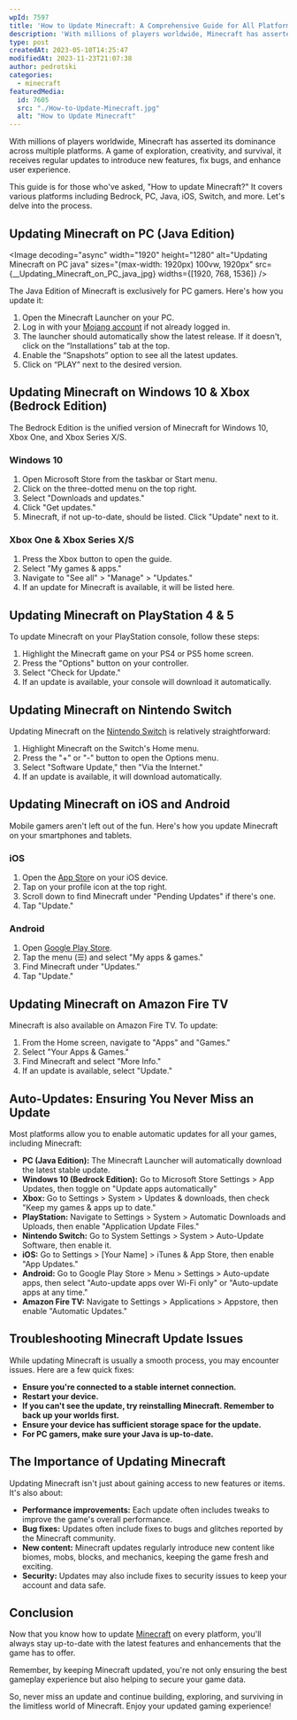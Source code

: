 ```yaml
---
wpId: 7597
title: 'How to Update Minecraft: A Comprehensive Guide for All Platforms'
description: 'With millions of players worldwide, Minecraft has asserted its dominance ...'
type: post
createdAt: 2023-05-10T14:25:47
modifiedAt: 2023-11-23T21:07:38
author: pedrotski
categories:
  - minecraft
featuredMedia:
  id: 7605
  src: "./How-to-Update-Minecraft.jpg"
  alt: "How to Update Minecraft"
---
```





With millions of players worldwide, Minecraft has asserted its dominance across multiple platforms. A game of exploration, creativity, and survival, it receives regular updates to introduce new features, fix bugs, and enhance user experience.

This guide is for those who've asked, "How to update Minecraft?" It covers various platforms including Bedrock, PC, Java, iOS, Switch, and more. Let's delve into the process.

## Updating Minecraft on PC (Java Edition)

<Image decoding="async" width="1920" height="1280" alt="Updating Minecraft on PC java" sizes="(max-width: 1920px) 100vw, 1920px" src={__Updating_Minecraft_on_PC_java_jpg} widths={[1920, 768, 1536]} />

The Java Edition of Minecraft is exclusively for PC gamers. Here's how you update it:

1.  Open the Minecraft Launcher on your PC.
2.  Log in with your [Mojang account](https://account.mojang.com/login) if not already logged in.
3.  The launcher should automatically show the latest release. If it doesn't, click on the “Installations” tab at the top.
4.  Enable the “Snapshots” option to see all the latest updates.
5.  Click on “PLAY” next to the desired version.

## Updating Minecraft on Windows 10 & Xbox (Bedrock Edition)

The Bedrock Edition is the unified version of Minecraft for Windows 10, Xbox One, and Xbox Series X/S.

### Windows 10

1.  Open Microsoft Store from the taskbar or Start menu.
2.  Click on the three-dotted menu on the top right.
3.  Select "Downloads and updates."
4.  Click "Get updates."
5.  Minecraft, if not up-to-date, should be listed. Click "Update" next to it.

### Xbox One & Xbox Series X/S

1.  Press the Xbox button to open the guide.
2.  Select "My games & apps."
3.  Navigate to "See all" > "Manage" > "Updates."
4.  If an update for Minecraft is available, it will be listed here.

## Updating Minecraft on PlayStation 4 & 5

To update Minecraft on your PlayStation console, follow these steps:

1.  Highlight the Minecraft game on your PS4 or PS5 home screen.
2.  Press the "Options" button on your controller.
3.  Select "Check for Update."
4.  If an update is available, your console will download it automatically.

## Updating Minecraft on Nintendo Switch

Updating Minecraft on the [Nintendo Switch](https://www.nintendo.com/us/switch/) is relatively straightforward:

1.  Highlight Minecraft on the Switch's Home menu.
2.  Press the "+" or "-" button to open the Options menu.
3.  Select "Software Update," then "Via the Internet."
4.  If an update is available, it will download automatically.

## Updating Minecraft on iOS and Android

Mobile gamers aren't left out of the fun. Here's how you update Minecraft on your smartphones and tablets.

### iOS

1.  Open the [App Stor](https://www.apple.com/app-store/)e on your iOS device.
2.  Tap on your profile icon at the top right.
3.  Scroll down to find Minecraft under "Pending Updates" if there's one.
4.  Tap "Update."

### Android

1.  Open [Google Play Store](https://play.google.com/store/games?device=windows&hl=en&gl=US).
2.  Tap the menu (☰) and select "My apps & games."
3.  Find Minecraft under "Updates."
4.  Tap "Update."

## Updating Minecraft on Amazon Fire TV

Minecraft is also available on Amazon Fire TV. To update:

1.  From the Home screen, navigate to "Apps" and "Games."
2.  Select "Your Apps & Games."
3.  Find Minecraft and select "More Info."
4.  If an update is available, select "Update."

## Auto-Updates: Ensuring You Never Miss an Update

Most platforms allow you to enable automatic updates for all your games, including Minecraft:

*   **PC (Java Edition):** The Minecraft Launcher will automatically download the latest stable update.
*   **Windows 10 (Bedrock Edition):** Go to Microsoft Store Settings > App Updates, then toggle on "Update apps automatically"
*   **Xbox:** Go to Settings > System > Updates & downloads, then check "Keep my games & apps up to date."
*   **PlayStation:** Navigate to Settings > System > Automatic Downloads and Uploads, then enable "Application Update Files."
*   **Nintendo Switch:** Go to System Settings > System > Auto-Update Software, then enable it.
*   **iOS:** Go to Settings > \[Your Name\] > iTunes & App Store, then enable "App Updates."
*   **Android:** Go to Google Play Store > Menu > Settings > Auto-update apps, then select "Auto-update apps over Wi-Fi only" or "Auto-update apps at any time."
*   **Amazon Fire TV:** Navigate to Settings > Applications > Appstore, then enable "Automatic Updates."

## Troubleshooting Minecraft Update Issues

While updating Minecraft is usually a smooth process, you may encounter issues. Here are a few quick fixes:

*   **Ensure you're connected to a stable internet connection.**
*   **Restart your device.**
*   **If you can't see the update, try reinstalling Minecraft. Remember to back up your worlds first.**
*   **Ensure your device has sufficient storage space for the update.**
*   **For PC gamers, make sure your Java is up-to-date.**

## The Importance of Updating Minecraft

Updating Minecraft isn't just about gaining access to new features or items. It's also about:

*   **Performance improvements:** Each update often includes tweaks to improve the game's overall performance.
*   **Bug fixes:** Updates often include fixes to bugs and glitches reported by the Minecraft community.
*   **New content:** Minecraft updates regularly introduce new content like biomes, mobs, blocks, and mechanics, keeping the game fresh and exciting.
*   **Security:** Updates may also include fixes to security issues to keep your account and data safe.

## Conclusion

Now that you know how to update [Minecraft](https://www.ghostcap.com/gaming/minecraft/) on every platform, you'll always stay up-to-date with the latest features and enhancements that the game has to offer.

Remember, by keeping Minecraft updated, you're not only ensuring the best gameplay experience but also helping to secure your game data.

So, never miss an update and continue building, exploring, and surviving in the limitless world of Minecraft. Enjoy your updated gaming experience!